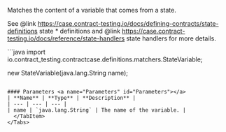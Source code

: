 
Matches the content of a variable that comes from a state.

See @link https://case.contract-testing.io/docs/defining-contracts/state-definitions state * definitions
and @link https://case.contract-testing.io/docs/reference/state-handlers state handlers for
more details.

<Tabs groupId="language">
  <TabItem value="java" label="Java">
```java
import io.contract_testing.contractcase.definitions.matchers.StateVariable;

new StateVariable(java.lang.String name);
```

#### Parameters <a name="Parameters" id="Parameters"></a>
| **Name** | **Type** | **Description** |
| --- | --- | --- |
| name | `java.lang.String` | The name of the variable. |
  </TabItem>
</Tabs>
